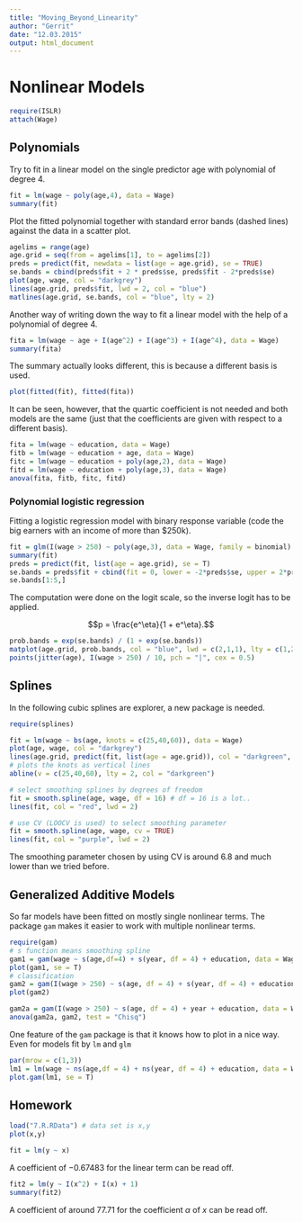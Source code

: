 ```yaml
---
title: "Moving_Beyond_Linearity"
author: "Gerrit"
date: "12.03.2015"
output: html_document
---
```


Nonlinear Models
=======================

```r
require(ISLR)
attach(Wage)
```

Polynomials
-----------

Try to fit in a linear model on the single predictor age with polynomial of degree 4.

```r
fit = lm(wage ~ poly(age,4), data = Wage)
summary(fit)
```

Plot the fitted polynomial together with standard error bands (dashed lines) against the data in a scatter plot.

```r
agelims = range(age)
age.grid = seq(from = agelims[1], to = agelims[2])
preds = predict(fit, newdata = list(age = age.grid), se = TRUE)
se.bands = cbind(preds$fit + 2 * preds$se, preds$fit - 2*preds$se)
plot(age, wage, col = "darkgrey")
lines(age.grid, preds$fit, lwd = 2, col = "blue")
matlines(age.grid, se.bands, col = "blue", lty = 2)
```

Another way of writing down the way to fit a linear model with the help of a polynomial of degree 4.

```r
fita = lm(wage ~ age + I(age^2) + I(age^3) + I(age^4), data = Wage)
summary(fita)
```

The summary actually looks different, this is because a different basis is used.

```r
plot(fitted(fit), fitted(fita))
```

It can be seen, however, that the quartic coefficient is not needed and both models are the same (just that the coefficients are given with respect to a different basis).

```r
fita = lm(wage ~ education, data = Wage)
fitb = lm(wage ~ education + age, data = Wage)
fitc = lm(wage ~ education + poly(age,2), data = Wage)
fitd = lm(wage ~ education + poly(age,3), data = Wage)
anova(fita, fitb, fitc, fitd)
```

### Polynomial logistic regression

Fitting a logistic regression model with binary response variable (code the big earners with an income of more than $250k).

```r
fit = glm(I(wage > 250) ~ poly(age,3), data = Wage, family = binomial)
summary(fit)
preds = predict(fit, list(age = age.grid), se = T)
se.bands = preds$fit + cbind(fit = 0, lower = -2*preds$se, upper = 2*preds$se)
se.bands[1:5,]
```

The computation were done on the logit scale, so the inverse logit has to be applied.

$$p = \frac{e^\eta}{1 + e^\eta}.$$

```r
prob.bands = exp(se.bands) / (1 + exp(se.bands))
matplot(age.grid, prob.bands, col = "blue", lwd = c(2,1,1), lty = c(1,2,2), type = "l", ylim = c(0,.1))
points(jitter(age), I(wage > 250) / 10, pch = "|", cex = 0.5)
```


Splines
-------

In the following cubic splines are explorer, a new package is needed.

```r
require(splines)

fit = lm(wage ~ bs(age, knots = c(25,40,60)), data = Wage)
plot(age, wage, col = "darkgrey")
lines(age.grid, predict(fit, list(age = age.grid)), col = "darkgreen", lwd = 2)
# plots the knots as vertical lines
abline(v = c(25,40,60), lty = 2, col = "darkgreen")

# select smoothing splines by degrees of freedom
fit = smooth.spline(age, wage, df = 16) # df = 16 is a lot..
lines(fit, col = "red", lwd = 2)

# use CV (LOOCV is used) to select smoothing parameter
fit = smooth.spline(age, wage, cv = TRUE)
lines(fit, col = "purple", lwd = 2)
```

The smoothing parameter chosen by using CV is around $6.8$ and much lower than we tried before.

Generalized Additive Models
---------------------------

So far models have been fitted on mostly single nonlinear terms. The package `gam` makes it easier to work with multiple nonlinear terms.

```r
require(gam)
# s function means smoothing spline
gam1 = gam(wage ~ s(age,df=4) + s(year, df = 4) + education, data = Wage)
plot(gam1, se = T)
# classification
gam2 = gam(I(wage > 250) ~ s(age, df = 4) + s(year, df = 4) + education, family = binomial)
plot(gam2)
```

```r
gam2a = gam(I(wage > 250) ~ s(age, df = 4) + year + education, data = Wage, family = binomial)
anova(gam2a, gam2, test = "Chisq")
```

One feature of the `gam` package is that it knows how to plot in a nice way. Even for models fit by `lm` and `glm`

```r
par(mrow = c(1,3))
lm1 = lm(wage ~ ns(age,df = 4) + ns(year, df = 4) + education, data = Wage)
plot.gam(lm1, se = T)
```

Homework
--------

```r
load("7.R.RData") # data set is x,y
plot(x,y)
```

```r
fit = lm(y ~ x)

```

A coefficient of $-0.67483$ for the linear term can be read off.

```r
fit2 = lm(y ~ I(x^2) + I(x) + 1)
summary(fit2)
```

A coefficient of around $77.71$ for the coefficient $\alpha$ of $x$ can be read off.
